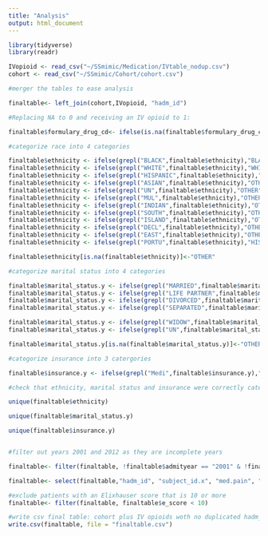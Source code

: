 ```yaml
---
title: "Analysis"
output: html_document
---
```


```r
library(tidyverse)
library(readr)

IVopioid <- read_csv("~/SSmimic/Medication/IVtable_nodup.csv")
cohort <- read_csv("~/SSmimic/Cohort/cohort.csv")

#merger the tables to ease analysis

finaltable<- left_join(cohort,IVopioid, "hadm_id")

#Replacing NA to 0 and receiving an IV opioid to 1:

finaltable$formulary_drug_cd<- ifelse(is.na(finaltable$formulary_drug_cd),0,1)

#categorize race into 4 categories

finaltable$ethnicity <- ifelse(grepl("BLACK",finaltable$ethnicity),"BLACK", finaltable$ethnicity)
finaltable$ethnicity <- ifelse(grepl("WHITE",finaltable$ethnicity),"WHITE", finaltable$ethnicity)
finaltable$ethnicity <- ifelse(grepl("HISPANIC",finaltable$ethnicity),"HISPANIC", finaltable$ethnicity)
finaltable$ethnicity <- ifelse(grepl("ASIAN",finaltable$ethnicity),"OTHER", finaltable$ethnicity)
finaltable$ethnicity <- ifelse(grepl("UN",finaltable$ethnicity),"OTHER", finaltable$ethnicity)
finaltable$ethnicity <- ifelse(grepl("MUL",finaltable$ethnicity),"OTHER", finaltable$ethnicity)
finaltable$ethnicity <- ifelse(grepl("INDIAN",finaltable$ethnicity),"OTHER", finaltable$ethnicity)
finaltable$ethnicity <- ifelse(grepl("SOUTH",finaltable$ethnicity),"OTHER", finaltable$ethnicity)
finaltable$ethnicity <- ifelse(grepl("ISLAND",finaltable$ethnicity),"OTHER", finaltable$ethnicity)
finaltable$ethnicity <- ifelse(grepl("DECL",finaltable$ethnicity),"OTHER", finaltable$ethnicity)
finaltable$ethnicity <- ifelse(grepl("EAST",finaltable$ethnicity),"OTHER", finaltable$ethnicity)
finaltable$ethnicity <- ifelse(grepl("PORTU",finaltable$ethnicity),"HISPANIC", finaltable$ethnicity)

finaltable$ethnicity[is.na(finaltable$ethnicity)]<-"OTHER"

#categorize marital status into 4 categories 

finaltable$marital_status.y <- ifelse(grepl("MARRIED",finaltable$marital_status.y),"MARRIED", finaltable$marital_status.y)
finaltable$marital_status.y <- ifelse(grepl("LIFE PARTNER",finaltable$marital_status.y),"MARRIED", finaltable$marital_status.y)
finaltable$marital_status.y <- ifelse(grepl("DIVORCED",finaltable$marital_status.y),"DIVORCED/WIDOWED", finaltable$marital_status.y)
finaltable$marital_status.y <- ifelse(grepl("SEPARATED",finaltable$marital_status.y),"DIVORCED/WIDOWED", finaltable$marital_status.y)

finaltable$marital_status.y <- ifelse(grepl("WIDOW",finaltable$marital_status.y),"DIVORCED/WIDOWED", finaltable$marital_status.y)
finaltable$marital_status.y <- ifelse(grepl("UN",finaltable$marital_status.y),"OTHER", finaltable$marital_status.y)

finaltable$marital_status.y[is.na(finaltable$marital_status.y)]<-"OTHER"

#categorize insurance into 3 catergories

finaltable$insurance.y <- ifelse(grepl("Medi",finaltable$insurance.y),"Government", finaltable$insurance.y)

#check that ethnicity, marital status and insurance were correctly categorised

unique(finaltable$ethnicity)

unique(finaltable$marital_status.y)

unique(finaltable$insurance.y)


#filter out years 2001 and 2012 as they are incomplete years

finaltable<- filter(finaltable, !finaltable$admityear == "2001" & !finaltable$admityear == "2012")

finaltable<- select(finaltable,"hadm_id", "subject_id.x", "med.pain", "insurance.y", "marital_status.y", "age", "gender", "ethnicity", "max_pain", "mean.pain", "oasis", "e_score", "admityear", "drug", "drug_name_generic", "formulary_drug_cd")

#exclude patients with an Elixhauser score that is 10 or more
finaltable<- filter(finaltable, finaltable$e_score < 10)

#write csv final table: cohort plus IV opioids woth no duplicated hadm_id's
write.csv(finaltable, file = "finaltable.csv")

```


